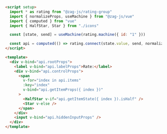 ```md
<script setup>
  import * as rating from "@zag-js/rating-group"
  import { normalizeProps, useMachine } from "@zag-js/vue"
  import { computed } from "vue"
  import { HalfStar, Star } from "./icons"

  const [state, send] = useMachine(rating.machine({ id: "1" }))

  const api = computed(() => rating.connect(state.value, send, normalizeProps))
</script>

<template>
  <div v-bind="api.rootProps">
    <label v-bind="api.labelProps">Rate:</label>
    <div v-bind="api.controlProps">
      <span
        v-for="index in api.items"
        :key="index"
        v-bind="api.getItemProps({ index })"
      >
        <HalfStar v-if="api.getItemState({ index }).isHalf" />
        <Star v-else />
      </span>
    </div>
    <input v-bind="api.hiddenInputProps" />
  </div>
</template>
```
